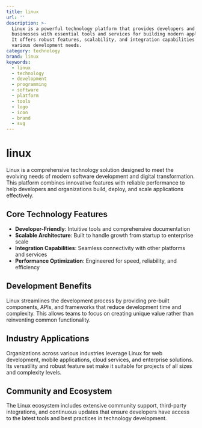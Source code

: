 ```yaml
---
title: linux
url: ''
description: >-
  Linux is a powerful technology platform that provides developers and
  businesses with essential tools and services for building modern applications.
  It offers robust features, scalability, and integration capabilities for
  various development needs.
category: technology
brand: linux
keywords:
  - linux
  - technology
  - development
  - programming
  - software
  - platform
  - tools
  - logo
  - icon
  - brand
  - svg
---
```


# linux

Linux is a comprehensive technology solution designed to meet the evolving needs of modern software development and digital transformation. This platform combines innovative features with reliable performance to help developers and organizations build, deploy, and scale applications effectively.

## Core Technology Features

- **Developer-Friendly**: Intuitive tools and comprehensive documentation
- **Scalable Architecture**: Built to handle growth from startup to enterprise scale
- **Integration Capabilities**: Seamless connectivity with other platforms and services
- **Performance Optimization**: Engineered for speed, reliability, and efficiency

## Development Benefits

Linux streamlines the development process by providing pre-built components, APIs, and frameworks that reduce development time and complexity. This allows teams to focus on creating unique value rather than reinventing common functionality.

## Industry Applications

Organizations across various industries leverage Linux for web development, mobile applications, cloud services, and enterprise solutions. Its versatility and robust feature set make it suitable for projects of all sizes and complexity levels.

## Community and Ecosystem

The Linux ecosystem includes extensive community support, third-party integrations, and continuous updates that ensure developers have access to the latest tools and best practices in technology development.
